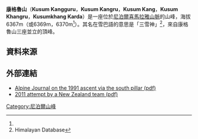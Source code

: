 {{Infobox mountain
|name = 康格魯山（Kusum Kanguru）
|photo = Kusum Kanguru SW face seen from Thado Koshi.jpeg
| elevation_m = 6367
| elevation_ref = <ref name=nma_peaks>{{cite web|url=http://www.nepalmountaineering.org/nma_peaks.php|title=NMA Peaks|publisher=[[Nepal_Mountaineering_Association|Nepal Mountaineering Association]]|accessdate=2010-03-23|archiveurl=https://web.archive.org/web/20100329052020/http://www.nepalmountaineering.org/nma_peaks.php|archivedate=2010-03-29}}</ref>
| prominence_m = 767
| prominence_ref = <ref name="peakbagger">{{cite peakbagger|pid=35233|name=Kusum Kanguru, Nepal|accessdate=2014-09-01}}</ref>
|pushpin_map = Nepal
|pushpin_map_caption = 康格魯山的位置
|translation = 三雪神
|language = [[雪巴人|雪巴語]]
|range = [[喜馬拉雅山脈|喜馬拉雅山脈]]
| location          =  [[尼泊爾|尼泊爾]][[薩加瑪塔專區|薩加瑪塔專區]]
| coordinates = {{coord|27|43|50|N|86|47|27|E|type:mountain_region:NP_scale:100000|format=dms|display=inline,title}}
| first_ascent = 1981年10月7日，Bill Denz（新西兰）<ref name="Himalayan Database">Himalayan Database</ref>
| easiest_route = snow/ice climb
}}

'''康格魯山'''（'''Kusum Kangguru'''，'''Kusum Kangru'''，'''Kusum Kang'''，'''Kusum Khangru'''，'''Kusumkhang Karda'''）是一座位於[[尼泊爾|尼泊爾]][[喜馬拉雅山脈|喜馬拉雅山脈]]的山峰，海拔6367m（或6369m，6370m<ref name="Himalayan Database"/>）。其名在雪巴語的意思是「三雪神」<ref name="Himalayan Database">Himalayan Database</ref>，來自康格魯山三座並立的頂峰。

==資料來源==
{{reflist}}

==外部連結==
* [http://www.alpinejournal.org.uk/Contents/Contents_1992-93_files/AJ%201992%2022-26%20Renshaw%20KKangguru.pdf Alpine Journal on the 1991 ascent via the south pillar (pdf)] {{Wayback|url=http://www.alpinejournal.org.uk/Contents/Contents_1992-93_files/AJ%201992%2022-26%20Renshaw%20KKangguru.pdf |date=20120426001542 }}
* [http://www.sparc.org.nz/Documents/Hillary%20Expedition/New%20Zealand%20Solu%20Khumbu%20Alpine%20Style%20Expedition%20Sponsors%20-%20Final%20Report.pdf 2011 attempt by a New Zealand team (pdf)]{{dead link|date=2017年12月 |bot=InternetArchiveBot |fix-attempted=yes }}

[[Category:尼泊爾山峰|Category:尼泊爾山峰]]